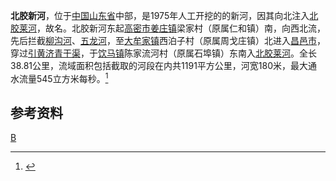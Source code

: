 {{Infobox River
  | river_name      = 北胶新河
  | image_name      =
  | image_size      = 
  | caption         = 
  | origin          = [[山东省|山东省]][[高密市|高密市]][[姜庄镇|姜庄镇]]梁家村南
  | mouth           = 山东省[[昌邑市|昌邑市]][[饮马镇|饮马镇]]陈家流河村东南[[北胶莱河|北胶莱河]]
  | basin_countries = {{PRC}}
  | length          = 38.81 公里
  | elevation       = 
  | mouth_elevation = 
  | discharge       = 545 m³/s
  | watershed       = 1191 平方公里
}}
'''北胶新河'''，位于[[中国|中国]][[山东省|山东省]]中部，是1975年人工开挖的的新河，因其向北注入[[北胶莱河|北胶莱河]]，故名。北胶新河东起[[高密市|高密市]][[姜庄镇|姜庄镇]]梁家村（原属仁和镇）南，向西北流，先后拦截[[柳沟河_(北胶莱河)|柳沟河]]、[[五龙河_(北胶莱河)|五龙河]]，至[[大牟家镇|大牟家镇]]西泊子村（原属周戈庄镇）北进入[[昌邑市|昌邑市]]，穿过[[引黄济青干渠|引黄济青干渠]]，于[[饮马镇|饮马镇]]陈家流河村（原属石埠镇）东南入[[北胶莱河|北胶莱河]]。全长38.81公里，流域面积包括截取的河段在内共1191平方公里，河宽180米，最大通水流量545立方米每秒。<ref name="中国河湖大典">{{cite book zh |author=《[[中国河湖大典|中国河湖大典]]》编纂委员会 |title=《中国河湖大典·淮河卷》 |format=M |edition=1 |location=北京 |publisher=中国水利水电出版社 |date=2010年9月 |pages=257页 |id= ISBN 978-7-5084-7953-8}}</ref>

==参考资料==
{{reflist}}

[[Category:山东河流|B]]